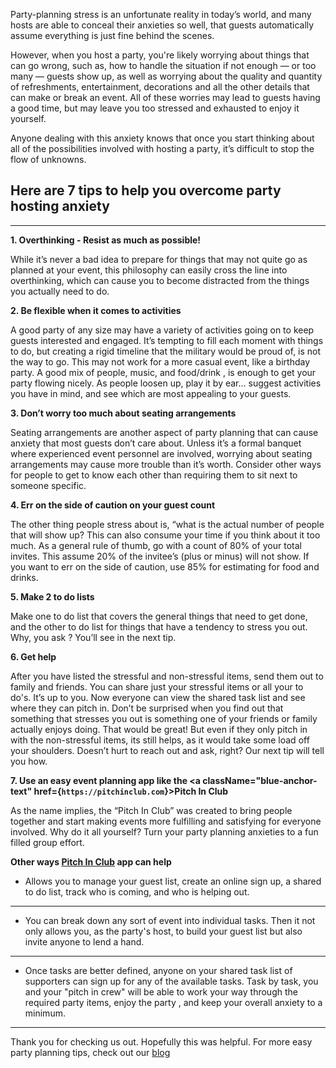 <BlogImage  />
<BlogInfo  />

Party-planning stress is an unfortunate reality in today’s world, and many hosts are able to conceal 
their anxieties so well,  that guests automatically assume everything is just fine behind the scenes.

However, when you host a party, you're likely worrying about things that can go wrong, such as,  how to 
handle the situation if not enough ― or too many ― guests show up, as well as worrying about the quality
and quantity of refreshments, entertainment, decorations and all the other details that can make or break an event. 
All of these worries may    lead to guests having a good time, but may leave you too stressed and exhausted to 
enjoy it yourself.

Anyone dealing with this anxiety knows that once you start thinking about all of the possibilities involved 
with hosting a party, it’s difficult to stop the flow of unknowns.

<MobileAd />

## Here are 7 tips to help you overcome party hosting anxiety
---
**1. Overthinking - Resist as much as possible!** 

While it’s never a bad idea to prepare for things that may not quite go as planned at your event, 
this philosophy can easily cross the line into overthinking, which can cause you to become 
distracted from the things you actually need to do.

<DesktopAdHoriz />
        

**2. Be flexible when it comes to activities**

A good party of any size may have a variety of activities going on to keep guests interested 
and engaged. It’s tempting to fill each moment with things to do, but creating a rigid timeline 
that the military would be proud of, is not the way to go. This may not work for a more casual 
event, like a birthday party. A good mix of people, music, and food/drink , is enough to get 
your party flowing nicely. As people loosen up, play it by ear... suggest activities you have 
in mind, and see which are most appealing to your guests.

**3. Don’t worry too much about seating arrangements**

Seating arrangements are another aspect of party planning that can cause anxiety that most guests 
don’t care about. Unless it’s a formal banquet where experienced event personnel are involved, 
worrying about seating arrangements may cause more trouble than it’s worth. Consider other ways 
for people to get to know each other than requiring them to sit next to someone specific.
    
<MobileAd />
<DesktopAdHoriz />

**4. Err on the side of caution on your guest count** 

The other thing people stress about is, “what is the actual number of people that will show up? 
This can also consume your time if you think about it too much. As a general rule of thumb, go 
with a count of  80% of your total invites. This assume  20% of the invitee’s (plus or minus) 
will not show. If you want to err on the side of caution, use 85% for estimating for food and drinks.

**5. Make 2 to do lists**

Make one to do list that covers the general things that need to get done, and the other to do list 
for things that have a tendency to stress you out. Why, you ask ? You’ll see in the next tip.

<DesktopAdSquare />

**6. Get help**

After you have listed the stressful and non-stressful items, send them out to family and friends. You 
can share just your stressful items or all your to do's. It’s up to you. Now everyone can view the 
shared task list and see where they can pitch in.  Don’t be surprised when you find out that something 
that stresses you out  is something one of your friends or family actually enjoys doing. That would be 
great!  But even if they only pitch in with the non-stressful items, its still helps, as it would take 
some load off your shoulders. Doesn’t hurt to reach out and ask, right? Our next tip will tell you how. 

**7. Use an easy event planning app like the <a className="blue-anchor-text" href={`https://pitchinclub.com`}>Pitch In Club</a>**                                                        

As the name implies, the “Pitch In Club”  was created to bring people together and start making events 
more fulfilling and satisfying for everyone involved. Why do it all yourself? Turn your party planning 
anxieties to a fun filled group effort.
    
<MobileAd />
<DesktopAdHoriz />

**Other ways [Pitch In Club](https://pitchinclub.com) app can help** 
    
- Allows you to manage  your guest list, create an online sign up, a shared to do list, track who is coming, and who is helping out. 
---    
- You can break down any sort of event  into individual tasks. Then it not only allows you, as the
party's host, to build your guest list but also invite anyone to lend a hand.
---    
- Once tasks are better defined, anyone on your shared task list of supporters can sign up for any of the available tasks.
Task by task, you and your "pitch in crew" will be able to work your way through the required party items, enjoy the party , and keep your overall 
anxiety to a minimum.
---
Thank you for checking us out. Hopefully this was helpful. For more easy party planning tips, check out our 
[blog](https://pitchinclub.com/blog/page/1)

<MobileAdSquare />
<MobileAd />

<DesktopAdSquare />